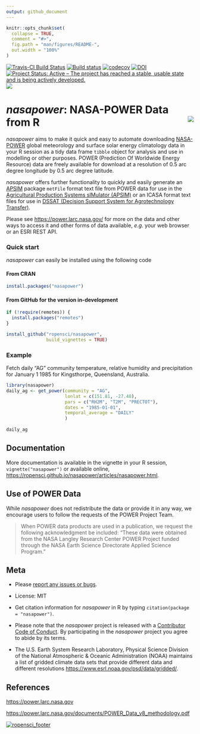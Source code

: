 ```yaml
---
output: github_document
---
```


<!-- README.md is generated from README.Rmd. Please edit that file -->

```r
knitr::opts_chunk$set(
  collapse = TRUE,
  comment = "#>",
  fig.path = "man/figures/README-",
  out.width = "100%"
)
```

[![Travis-CI Build Status](https://travis-ci.org/ropensci/nasapower.svg?branch=master)](https://travis-ci.org/ropensci/nasapower)
[![Build status](https://ci.appveyor.com/api/projects/status/kwhvef9mkytj175r/branch/master?svg=true)](https://ci.appveyor.com/project/adamhsparks/nasapower/branch/master)
[![codecov](https://codecov.io/gh/ropensci/nasapower/branch/master/graph/badge.svg)](https://codecov.io/gh/ropensci/nasapower)
[![DOI](https://zenodo.org/badge/109224461.svg)](https://zenodo.org/badge/latestdoi/109224461)
[![Project Status: Active – The project has reached a stable, usable state and is being actively developed.](https://www.repostatus.org/badges/latest/active.svg)](https://www.repostatus.org/#active)
[![](https://badges.ropensci.org/155_status.svg)](https://github.com/ropensci/onboarding/issues/155)

# _nasapower_: NASA-POWER Data from R <img align="right" src="man/figures/logo.png">

_nasapower_ aims to make it quick and easy to automate downloading
[NASA-POWER](https://power.larc.nasa.gov) global meteorology and surface solar
energy climatology data in your R session as a tidy data frame `tibble` object
for analysis and use in modelling or other purposes. POWER (Prediction Of
Worldwide Energy Resource) data are freely available for download at a
resolution of 0.5 arc degree longitude by 0.5 arc degree latitude. 

_nasapower_ offers further functionality to quickly and easily generate an
[APSIM](https://github.com/fainges/R-APSIM) package `metFile` format text file
from POWER data for use in the
[Agricultural Production Systems sIMulator (APSIM)](http://www.apsim.info/) or
an ICASA format text files for use in
[DSSAT (Decision Support System for Agrotechnology Transfer)](https://dssat.net/).

Please see
<https://power.larc.nasa.gov/> for more on the data and other ways to access it
and other forms of data available, _e.g._ your web browser or an ESRI REST API.

### Quick start

_nasapower_ can easily be installed using the following code

#### From CRAN

```r
install.packages("nasapower")
```

#### From GitHub for the version in-development

```r
if (!require(remotes)) {
  install.packages("remotes")
}

install_github("ropensci/nasapower",
               build_vignettes = TRUE)
```

### Example

Fetch daily "AG" community temperature, relative humidity and precipitation
for January 1 1985 for Kingsthorpe, Queensland, Australia.

```r
library(nasapower)
daily_ag <- get_power(community = "AG",
                      lonlat = c(151.81, -27.48),
                      pars = c("RH2M", "T2M", "PRECTOT"),
                      dates = "1985-01-01",
                      temporal_average = "DAILY"
                      )
                    
daily_ag
```

## Documentation

More documentation is available in the vignette in your R session,
`vignette("nasapower")` or available online,
<https://ropensci.github.io/nasapower/articles/nasapower.html>.

## Use of POWER Data

While _nasapower_ does not redistribute the data or provide it in any way, we
encourage users to follow the requests of the POWER Project Team.

> When POWER data products are used in a publication, we request the following
acknowledgment be included: "These data were obtained from the NASA Langley
Research Center POWER Project funded through the NASA Earth Science Directorate
Applied Science Program."

## Meta

* Please [report any issues or bugs](https://github.com/ropensci/nasapower/issues).

* License: MIT

* Get citation information for _nasapower_ in R by typing
`citation(package = "nasapower")`.

* Please note that the _nasapower_ project is released with a
[Contributor Code of Conduct](CONDUCT.md).
By participating in the _nasapower_ project you agree to abide by its terms.

* The U.S. Earth System Research Laboratory, Physical Science Division of the
National Atmospheric & Oceanic Administration (NOAA) maintains a list of
gridded climate data sets that provide different data and different resolutions
<https://www.esrl.noaa.gov/psd/data/gridded/>.

## References

<https://power.larc.nasa.gov>

<https://power.larc.nasa.gov/documents/POWER_Data_v8_methodology.pdf>

[![ropensci_footer](https://ropensci.org/public_images/ropensci_footer.png)](https://ropensci.org)
